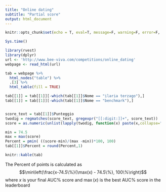 ```yaml
---
title: "Online dating"
subtitle: "Partial score"
output: html_document
---
```


```r
knitr::opts_chunk$set(echo = T, eval=T, message=F, warning=F, error=F, comment=NA, cache=F, R.options=list(width=220))
```

```r
Sys.time()
```



```r
library(rvest)
library(dplyr)
url <- 'http://www.bee-viva.com/competitions/online_dating'
webpage <- read_html(url)

tab = webpage %>%
  html_nodes("table") %>%
  .[3] %>%
  html_table(fill = TRUE)

tab[[1]] = tab[[1]][-which(tab[[1]]$Nome == "ilaria terzago"),]
tab[[1]] = tab[[1]][-which(tab[[1]]$Nome == "benchmark"),]


score_text = tab[[1]]$Punteggio
twodig = regmatches(score_text, gregexpr("[[:digit:]]+", score_text))
score = as.numeric(unlist(lapply(twodig, function(x) paste(x,collapse="."))))

min = 74.5
max = max(score)
Percent = pmin( ((score-min)/(max -min))*100, 100)
tab[[1]]$Percent = round(Percent,1)

knitr::kable(tab)
```

The Percent of points is calculated as
$$\min\left(\frac{x-74.5\%}{\max(x) - 74.5\%}, 100\%\right)$$
where $x$ is your final AUC\% score and $\max(x)$ is the best AUC\% score in the leaderboard
